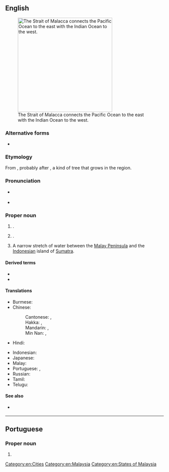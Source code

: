 {{also|malacca}}
==English==
{{wikipedia}}
[[Image:Strait of malacca.jpg|thumb|right|300px|The Strait of Malacca connects the Pacific Ocean to the east with the Indian Ocean to the west.]]

===Alternative forms===
* {{l|en|Melaka}}

===Etymology===
From {{bor|en|ms|Melaka}}, probably after {{m|ms|melaka}}, a kind of tree that grows in the region.

===Pronunciation===
* {{a|Malaysia}} {{IPA|en|/məˈlaka/|/məˈlakə/}}
* {{a|UK}} {{IPA|en|/məˈlækə/}}

===Proper noun===
{{en-proper noun}}

# {{place|en|a state in western <<c/Malaysia>>}}.
# {{place|en|capital city|state:Suf/Malacca|c/Malaysia}}.
# {{rfv-sense|en}} A narrow stretch of water between the [[Malay Peninsula]] and the [[Indonesia]]n island of [[Sumatra]].

====Derived terms====
* {{l|en|Malacca cane}}
* {{l|en|Strait of Malacca}}

====Translations====
{{trans-top|state in Malaysia}}
* Burmese: {{t+|my|မာလကာ}}
* Chinese:
*: Cantonese: {{t|yue|馬六甲}}, {{t|yue|马六甲|tr=maa5 luk6 gaap3}}
*: Hakka: {{t|hak|馬六甲}}, {{t|hak|马六甲|tr=Mâ-liuk-kap}}
*: Mandarin: {{t+|cmn|馬六甲}}, {{t+|cmn|马六甲|tr=Mǎliùjiǎ}}
*: Min Nan: {{t|nan|馬六甲}}, {{t|nan|马六甲|tr=Má-la̍k-kah}}
* Hindi: {{t|hi|मलक्का}}
{{trans-mid}}
* Indonesian: {{t+|id|Melaka}}
* Japanese: {{t|ja|マラッカ|tr=Marakka}}
* Malay: {{t|ms|Melaka}}
* Portuguese: {{t|pt|Malaca|f}}, {{t|pt|Málaca|f}}
* Russian: {{t+|ru|Мала́кка|f}}
* Tamil: {{t|ta|மலாக்கா}}
* Telugu: {{t|te|మలక్కా}}
{{trans-bottom}}

====See also====
* {{q|not to be confused with}} {{l|en|Molucca}}

[[Category:en:Cities]]
[[Category:en:Malaysia]]
[[Category:en:States of Malaysia]]

----

==Portuguese==

===Proper noun===
{{pt-proper noun|f}}

# {{alternative spelling of|pt|Malaca}}